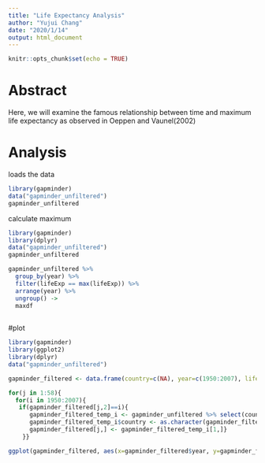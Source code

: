 ```yaml
---
title: "Life Expectancy Analysis"
author: "Yujui Chang"
date: "2020/1/14"
output: html_document
---
```


```r
knitr::opts_chunk$set(echo = TRUE)
```

# Abstract
Here, we will examine the famous relationship between time and maximum life expectancy as observed in Oeppen and Vaunel(2002)

# Analysis

loads the data
```r
library(gapminder)
data("gapminder_unfiltered")
gapminder_unfiltered
```

calculate maximum
```r
library(gapminder)
library(dplyr)
data("gapminder_unfiltered")
gapminder_unfiltered

gapminder_unfiltered %>% 
  group_by(year) %>%
  filter(lifeExp == max(lifeExp)) %>%
  arrange(year) %>%
  ungroup() ->
  maxdf
  
```











#plot

```r
library(gapminder)
library(ggplot2)
library(dplyr)
data("gapminder_unfiltered")

gapminder_filtered <- data.frame(country=c(NA), year=c(1950:2007), lifeExp=c(NA))

for(j in 1:58){
  for(i in 1950:2007){
   if(gapminder_filtered[j,2]==i){
      gapminder_filtered_temp_i <- gapminder_unfiltered %>% select(country,year,lifeExp) %>% arrange(year) %>% filter(year==i) %>% arrange(desc(lifeExp))
      gapminder_filtered_temp_i$country <- as.character(gapminder_filtered_temp_i$country)
      gapminder_filtered[j,] <- gapminder_filtered_temp_i[1,]}
    }}

ggplot(gapminder_filtered, aes(x=gapminder_filtered$year, y=gapminder_filtered$lifeExp))+geom_smooth(method='lm',se=FALSE) + geom_point(aes(colour=gapminder_filtered$country)) + xlab("Year") + ylab("Maximum Life Expectancy") +scale_colour_discrete(name  ="Country")

```

